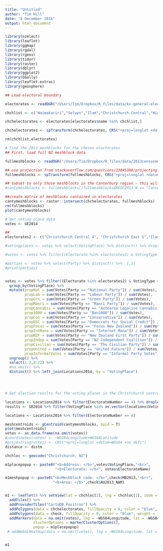 ```yaml
---
title: "Untitled"
author: "Tim Hill"
date: "8 December 2016"
output: html_document
---
```


```r

library(nzelect)
library(leaflet)
library(ggmap)
library(rgdal)
library(rgeos)
library(tidyr)
library(raster)
library(dplyr)
library(ggplot2)
library(GGally)
library(leaflet.extras)
library(geosphere)

```

```r
## Load electoral boundary

electorates <- readOGR("/Users/Tim/Dropbox/R_files/data/kx-general-electoral-district-boundaries-2014-SHP", layer = "general-electoral-district-boundaries-2014")

chchlist <- c("Waimakariri","Selwyn","Ilam","Christchurch Central","Wigram","Port Hills", "Christchurch East")

chchelectorates <- electorates[electorates$name %in% chchlist,]

chchelectorates <- spTransform(chchelectorates, CRS("+proj=longlat +datum=WGS84 +no_defs"))

rm(chchlist,electorates)

```

```r
# Find the 2013 meshblocks for the chosen electorates
## First, load full NZ meshblock data

fullmeshblocks <- readOGR("/Users/Tim/Dropbox/R_files/data/2013censusmeshblocks", layer = "MB2013_GV_Full")

## use projection from stackoverflow.com/questions/33045388/projecting-my-shapefile-data-on-leaflet-map-using-r
fullmeshblocks <- spTransform(fullmeshblocks, CRS("+proj=longlat +datum=WGS84 +no_defs"))

## Subset to only those meshblocks in the Canterbury region - this will reduce the processing time for some of the later analysis
#cantymeshblocks <- fullmeshblocks[(fullmeshblocks$REGC2013_N == "Canterbury Region"),]

```

```r

##create matrix of meshblocks contained in electorates
cantymeshblocks <- raster::intersect(chchelectorates, fullmeshblocks)
rm(fullmeshblocks)
plot(cantymeshblocks)

```

```r
# get voting place data
votes <- GE2014

##
electorates2 <- c("Christchurch Central 4", "Christchurch East 5","Ilam 18","Port Hills 41","Waimakariri 57","Selwyn 48", "Wigram 64")

#votingplaces <- votes %>% select(VotingPlace) %>% distinct() %>% droplevels()

#votes <- votes %>% filter((Electorate %in% electorates2) & VotingType == "Party")

#parties <- votes %>% select(Party) %>% distinct() %>% .[,1]
#print(parties)


votes <- votes %>% filter((Electorate %in% electorates2) & VotingType == "Party") %>%
  group_by(VotingPlace) %>%
  mutate(propNat = sum(Votes[Party == "National Party"]) / sum(Votes), 
         propLab = sum(Votes[Party == "Labour Party"]) / sum(Votes), 
         propGrn = sum(Votes[Party == "Green Party"]) / sum(Votes), 
         propMaori = sum(Votes[Party == "Maori Party"]) / sum(Votes), 
         propCannabis = sum(Votes[Party == "Aotearoa Legalise Cannabis Party"]) / sum(Votes), 
         prop1080 = sum(Votes[Party == "Ban1080"]) / sum(Votes), 
         propCon = sum(Votes[Party == "Conservative"]) / sum(Votes), 
         propDSC = sum(Votes[Party == "Democrats for Social Credit"]) / sum(Votes), 
         propFocus = sum(Votes[Party == "Focus New Zealand"]) / sum(Votes), 
         propIntMana = sum(Votes[Party == "Internet Mana"]) / sum(Votes), 
         propNZF = sum(Votes[Party == "New Zealand First Party"]) / sum(Votes), 
         propIndep = sum(Votes[Party == "NZ Independent Coalition"]) / sum(Votes), 
         propCivilian = sum(Votes[Party == "The Civilian Party"]) / sum(Votes), 
         propUnited = sum(Votes[Party == "United Future"]) / sum(Votes), 
         propInformalVotes = sum(Votes[Party == "Informal Party Votes"]) / sum(Votes)) %>%
  ungroup() %>%
  select(1:2,8:22) %>%
  #na.omit() %>%
  distinct() %>% left_join(Locations2014, by = "VotingPlace")





```





```r

# Get election results for the voting places in the Christchurch central electorate

locations <- Locations2014 %>% filter(ElectorateNumber == 4) %>% droplevels()
results <- GE2014 %>% filter(VotingPlace %in% as.vector(locations$VotingPlace)) %>% droplevels()

locations <- Locations2014 %>% filter(ElectorateNumber == 4)


```

```r
meshcentroids <- gCentroid(cantymeshblocks, byid = T)
plot(meshcentroids)
votes <- as.data.frame(na.omit(votes))
#coordinates(votes) <- ~WGS84Longitude+WGS84Latitude
#proj4string(votes) <- CRS("+proj=longlat +datum=WGS84 +no_defs")
distance <- distm

```




```r

chchloc <- geocode("Christchurch, NZ")

m1placepopup <- paste0("<b>Address: </b>",votes$VotingPlace,"<br>",
                       "<b>Electorate: </b>", votes$ElectorateName)

m1meshpopup <- paste0("<b>Meshblock code: </b>",check$MB2013,"<br>",
                      "<b>Area: </b>",check$AU2013_NAM)


m1 <- leaflet() %>% setView(lat = chchloc[2], lng = chchloc[1], zoom = 10) %>% 
  addTiles() %>%
  addProviderTiles("CartoDB.Positron") %>%
  addPolygons(data = chchelectorates, fillOpacity = 0, color = "blue", weight = 3) %>% 
  addPolygons(data = check, fillOpacity = 0, color = "blue", weight = 1, popup = m1meshpopup) %>%
  addMarkers(data = na.omit(votes), lng = ~WGS84Longitude, lat = ~WGS84Latitude, 
             clusterOptions = markerClusterOptions(),
             popup = m1placepopup)
 # addWebGLHeatmap(data = na.omit(votes), lng = ~WGS84Longitude, lat = ~WGS84Latitude, intensity = ~propNat, size=5000)


m1
```

